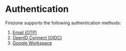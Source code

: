 # Authentication

Firezone supports the following authentication methods:

1. [Email (OTP)](/kb/authenticate/email)
1. [OpenID Connect (OIDC)](/kb/authenticate/oidc)
1. [Google Workspace](/kb/authenticate/google)
